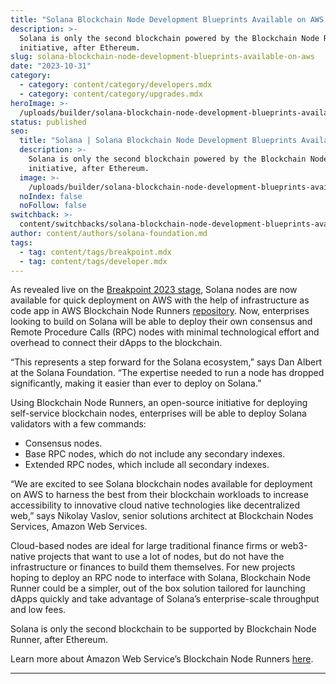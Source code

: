 ```yaml
---
title: "Solana Blockchain Node Development Blueprints Available on AWS "
description: >-
  Solana is only the second blockchain powered by the Blockchain Node Runner
  initiative, after Ethereum.
slug: solana-blockchain-node-development-blueprints-available-on-aws
date: "2023-10-31"
category:
  - category: content/category/developers.mdx
  - category: content/category/upgrades.mdx
heroImage: >-
  /uploads/builder/solana-blockchain-node-development-blueprints-available-on-aws/248842edc5b544d9b12847dac6662cd9.jpg
status: published
seo:
  title: "Solana | Solana Blockchain Node Development Blueprints Available on AWS "
  description: >-
    Solana is only the second blockchain powered by the Blockchain Node Runner
    initiative, after Ethereum.
  image: >-
    /uploads/builder/solana-blockchain-node-development-blueprints-available-on-aws/248842edc5b544d9b12847dac6662cd9.jpg
  noIndex: false
  noFollow: false
switchback: >-
  content/switchbacks/solana-blockchain-node-development-blueprints-available-on-aws-switchback.mdx
author: content/authors/solana-foundation.md
tags:
  - tag: content/tags/breakpoint.mdx
  - tag: content/tags/developer.mdx
---
```


As revealed live on the [Breakpoint 2023 stage](https://solana.com/breakpoint), Solana nodes are now available for quick deployment on AWS with the help of infrastructure as code app in AWS Blockchain Node Runners [repository](https://aws-samples.github.io/aws-blockchain-node-runners/docs/Blueprints/Solana). Now, enterprises looking to build on Solana will be able to deploy their own consensus and Remote Procedure Calls (RPC) nodes with minimal technological effort and overhead to connect their dApps to the blockchain.

“This represents a step forward for the Solana ecosystem,” says Dan Albert at the Solana Foundation. “The expertise needed to run a node has dropped significantly, making it easier than ever to deploy on Solana.”

Using Blockchain Node Runners, an open-source initiative for deploying self-service blockchain nodes, enterprises will be able to deploy Solana validators with a few commands:

- Consensus nodes.
- Base RPC nodes, which do not include any secondary indexes.
- Extended RPC nodes, which include all secondary indexes.

“We are excited to see Solana blockchain nodes available for deployment on AWS to harness the best from their blockchain workloads to increase accessibility to innovative cloud native technologies like decentralized web,” says Nikolay Vaslov, senior solutions architect at Blockchain Nodes Services, Amazon Web Services.

Cloud-based nodes are ideal for large traditional finance firms or web3-native projects that want to use a lot of nodes, but do not have the infrastructure or finances to build them themselves. For new projects hoping to deploy an RPC node to interface with Solana, Blockchain Node Runner could be a simpler, out of the box solution tailored for launching dApps quickly and take advantage of Solana’s enterprise-scale throughput and low fees.

Solana is only the second blockchain to be supported by Blockchain Node Runner, after Ethereum.

Learn more about Amazon Web Service’s Blockchain Node Runners [here](https://aws-samples.github.io/aws-blockchain-node-runners/docs/Blueprints/Solana).

---
